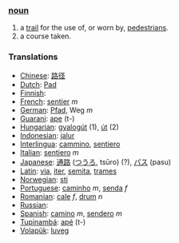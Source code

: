 ===[[noun]]===
#a [[trail]] for the use of, or worn by, [[pedestrian]]s.
#a course taken.

=== Translations ===
*[[Chinese]]: [[路径]]
*[[Dutch]]: [[Pad]]
*[[Finnish]]: [[]]
*[[French]]: [[sentier]] ''m''
*[[German]]: [[Pfad]], Weg ''m''
*[[Guarani]]: [[ape]] (t-)
*[[Hungarian]]: [[gyalogút]] (1), [[út]] (2)
*[[Indonesian]]: [[jalur]]
*[[Interlingua]]: [[cammino]], [[sentiero]]
*[[Italian]]: [[sentiero]] ''m''
*[[Japanese]]: [[通路]] ([[つうろ]], tsūro) (?), [[パス]] (pasu)
*[[Latin]]: [[via]], [[iter]], [[semita]], [[trames]] 
*[[Norwegian]]: [[sti]]
*[[Portuguese]]: [[caminho]] ''m'', [[senda]] ''f''
*[[Romanian]]: [[cale]] ''f'', [[drum]] ''n''
*[[Russian]]: [[]]
*[[Spanish]]: [[camino]] ''m'', [[sendero]] ''m''
*[[Tupinambá]]: [[apé]] (t-)
*[[Volapük]]: [[luveg]]